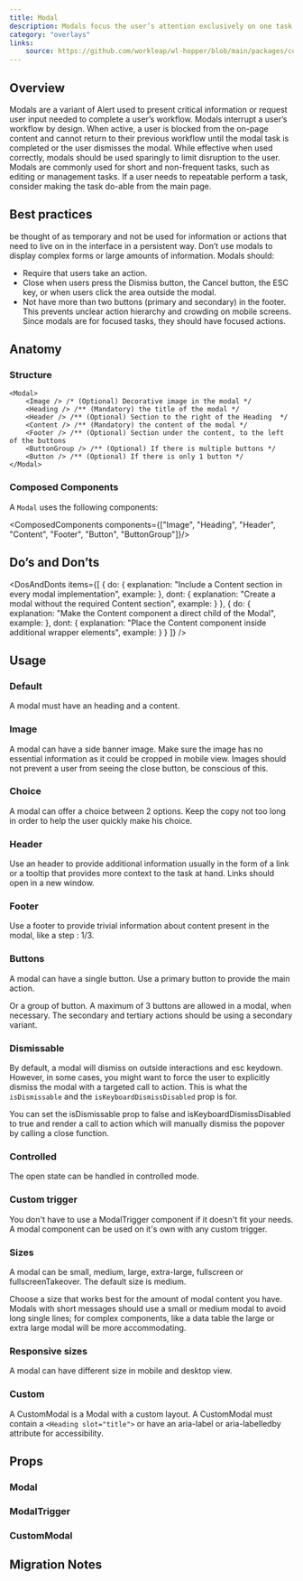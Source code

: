 ```yaml
---
title: Modal
description: Modals focus the user’s attention exclusively on one task or piece of information via a window that sits on top of the page content.
category: "overlays"
links:
    source: https://github.com/workleap/wl-hopper/blob/main/packages/components/src/modal/src/Modal.tsx
---
```


<Example src="modal/docs/preview" isOpen />

## Overview

Modals are a variant of Alert used to present critical information or request user input needed to complete a user’s workflow. Modals interrupt a user’s workflow by design. When active, a user is blocked from the on-page content and cannot return to their previous workflow until the modal task is completed or the user dismisses the modal. While effective when used correctly, modals should be used sparingly to limit disruption to the user.
Modals are commonly used for short and non-frequent tasks, such as editing or management tasks. If a user needs to repeatable perform a task, consider making the task do-able from the main page.

## Best practices

be thought of as temporary and not be used for information or actions that need to live on in the interface in a persistent way. Don’t use modals to display complex forms or large amounts of information.
Modals should:

- Require that users take an action.
- Close when users press the Dismiss button, the Cancel button, the ESC key, or when users click the area outside the modal.
- Not have more than two buttons (primary and secondary) in the footer. This prevents unclear action hierarchy and crowding on mobile screens. Since modals are for focused tasks, they should have focused actions.

## Anatomy

### Structure

```tsx
<Modal>
    <Image /> /* (Optional) Decorative image in the modal */
    <Heading /> /** (Mandatory) the title of the modal */
    <Header /> /** (Optional) Section to the right of the Heading  */
    <Content /> /** (Mandatory) the content of the modal */
    <Footer /> /** (Optional) Section under the content, to the left of the buttons
    <ButtonGroup /> /** (Optional) If there is multiple buttons */
    <Button /> /** (Optional) If there is only 1 button */
</Modal>
```

### Composed Components

A `Modal` uses the following components:

<ComposedComponents components={["Image", "Heading", "Header", "Content", "Footer", "Button", "ButtonGroup"]}/>

## Do’s and Don’ts

<DosAndDonts
    items={[
        {
            do: {
                explanation: "Include a Content section in every modal implementation",
                example: <CodeOnlyExample src="modal/docs/dos-and-donts/content-do" />
            },
            dont: {
                explanation: "Create a modal without the required Content section",
                example: <CodeOnlyExample src="modal/docs/dos-and-donts/content-dont" />
            }
        },
        {
            do: {
                explanation: "Make the Content component a direct child of the Modal",
                example: <CodeOnlyExample src="modal/docs/dos-and-donts/content-direct-do" />
            },
            dont: {
                explanation: "Place the Content component inside additional wrapper elements",
                example: <CodeOnlyExample src="modal/docs/dos-and-donts/content-direct-dont" />
            }
        }
    ]}
/>

## Usage

### Default

A modal must have an heading and a content.

<Example src="modal/docs/default" />

### Image

A modal can have a side banner image. Make sure the image has no essential information as it could be cropped in mobile view. Images should not prevent a user from seeing the close button, be conscious of this.

<Example src="modal/docs/image" />

### Choice

A modal can offer a choice between 2 options. Keep the copy not too long in order to help the user quickly make his choice.

<Example src="modal/docs/choice" />

### Header

Use an header to provide additional information usually in the form of a link or a tooltip that provides more context to the task at hand. Links should open in a new window.

<Example src="modal/docs/header" />

### Footer

Use a footer to provide trivial information about content present in the modal, like a step : 1/3.

<Example src="modal/docs/footer" />

### Buttons

A modal can have a single button. Use a primary button to provide the main action.

<Example src="modal/docs/button" />

Or a group of button. A maximum of 3 buttons are allowed in a modal, when necessary. The secondary and tertiary actions should be using a secondary variant.

<Example src="modal/docs/button-group" />

### Dismissable

By default, a modal will dismiss on outside interactions and esc keydown. However, in some cases, you might want to force the user to explicitly dismiss the modal with a targeted call to action.
This is what the `isDismissable` and the `isKeyboardDismissDisabled` prop is for.

You can set the isDismissable prop to false and isKeyboardDismissDisabled to true and render a call to action which will manually dismiss the popover by calling a close function.

<Example src="modal/docs/dismissable" />

### Controlled

The open state can be handled in controlled mode.

<Example src="modal/docs/controlled" />

### Custom trigger

You don't have to use a ModalTrigger component if it doesn't fit your needs. A modal component can be used on it's own with any custom trigger.

<Example src="modal/docs/custom-trigger" />

### Sizes

A modal can be small, medium, large, extra-large, fullscreen or fullscreenTakeover. The default size is medium.

Choose a size that works best for the amount of modal content you have.
Modals with short messages should use a small or medium modal to avoid long single lines; for complex components, like a data table the large or extra large modal will be more accommodating.

<Example src="modal/docs/sizes" />

### Responsive sizes

A modal can have different size in mobile and desktop view.

<Example src="modal/docs/responsive-sizes" />

### Custom

A CustomModal is a Modal with a custom layout. A CustomModal must contain a `<Heading slot="title">` or have an aria-label or aria-labelledby attribute for accessibility.

<Example src="modal/docs/custom" />

## Props

### Modal

<PropTable component="Modal" />

### ModalTrigger

<PropTable component="ModalTrigger" />

### CustomModal

<PropTable component="CustomModal" />

## Migration Notes

<MigrateGuide src="modal/docs/migration-notes" />
